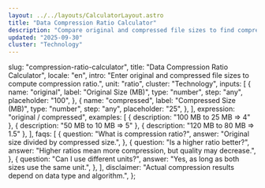 ```yaml
---
layout: ../../layouts/CalculatorLayout.astro
title: "Data Compression Ratio Calculator"
description: "Compare original and compressed file sizes to find compression ratio."
updated: "2025-09-30"
cluster: "Technology"
---
```



  slug: "compression-ratio-calculator",
  title: "Data Compression Ratio Calculator",
  locale: "en",
  intro:
    "Enter original and compressed file sizes to compute compression ratio.",
  unit: "ratio",
  cluster: "Technology",
  inputs: [
    {
      name: "original",
      label: "Original Size (MB)",
      type: "number",
      step: "any",
      placeholder: "100",
    },
    {
      name: "compressed",
      label: "Compressed Size (MB)",
      type: "number",
      step: "any",
      placeholder: "25",
    },
  ],
  expression: "original / compressed",
  examples: [
    { description: "100 MB to 25 MB ⇒ 4" },
    { description: "50 MB to 10 MB ⇒ 5" },
    { description: "120 MB to 80 MB ⇒ 1.5" },
  ],
  faqs: [
    {
      question: "What is compression ratio?",
      answer: "Original size divided by compressed size.",
    },
    {
      question: "Is a higher ratio better?",
      answer: "Higher ratios mean more compression, but quality may decrease.",
    },
    {
      question: "Can I use different units?",
      answer: "Yes, as long as both sizes use the same unit.",
    },
  ],
  disclaimer: "Actual compression results depend on data type and algorithm.",
};

<Calculator schema={schema} />
